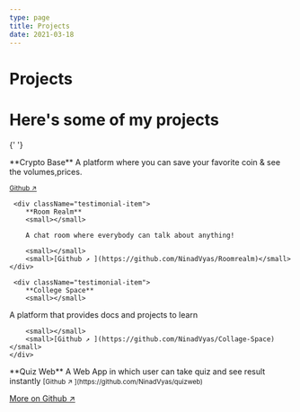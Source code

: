 ```yaml
---
type: page
title: Projects
date: 2021-03-18
---
```


# Projects

<h1 className='title1'>Here's some of my projects</h1>


<div className="testimonials-container">

{' '}
<div className="testimonial-item">
  **Crypto Base**
  <small></small>
  A platform where you can save your favorite coin & see the volumes,prices.
  <small></small>
  
  <small>[Github ↗ ](https://github.com/NinadVyas/WebCryptoBase)</small>
</div>

     <div className="testimonial-item">
        **Room Realm**
        <small></small>

        A chat room where everybody can talk about anything!

        <small></small>
        <small>[Github ↗ ](https://github.com/NinadVyas/Roomrealm)</small>
    </div>

     <div className="testimonial-item">
        **College Space**
        <small></small>

A platform that provides docs and projects to learn

        <small></small>
        <small>[Github ↗ ](https://github.com/NinadVyas/Collage-Space)</small>
    </div>

<div className="testimonial-item">
  **Quiz Web**
  <small></small>
  A Web App in which user can take quiz and see result instantly
  <small></small>
  <small>[Github ↗ ](https://github.com/NinadVyas/quizweb)</small>
</div>


</div>

   [More on Github ↗ ](https://github.com/NinadVyas)
